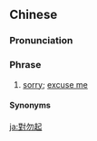 {{also|对勿起}}
==Chinese==
{{zh-forms|s=对勿起}}

===Pronunciation===
{{zh-pron
|w=2te veq qi
|cat=ph
}}

===Phrase===
{{zh-phrase}}

# {{lb|zh|Wu}} [[sorry]]; [[excuse me]]
#: {{zh-x|儂 來 找 我 兒子，伊 正好 勿 拉海，對勿起。|'''I am sorry''' that you come to see my son, but he is not present now|SH}}

====Synonyms====
{{zh-dial|對不起}}

[[ja:對勿起]]